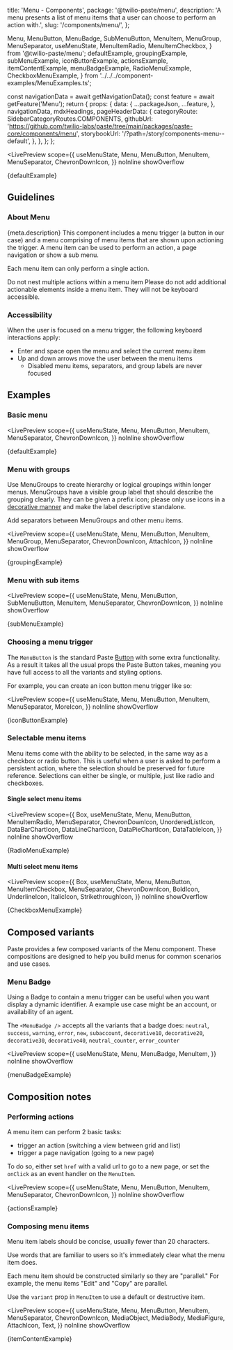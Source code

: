   title: 'Menu - Components',
  package: '@twilio-paste/menu',
  description: 'A menu presents a list of menu items that a user can choose to perform an action with.',
  slug: '/components/menu/',
};

  Menu,
  MenuButton,
  MenuBadge,
  SubMenuButton,
  MenuItem,
  MenuGroup,
  MenuSeparator,
  useMenuState,
  MenuItemRadio,
  MenuItemCheckbox,
} from '@twilio-paste/menu';
  defaultExample,
  groupingExample,
  subMenuExample,
  iconButtonExample,
  actionsExample,
  itemContentExample,
  menuBadgeExample,
  RadioMenuExample,
  CheckboxMenuExample,
} from '../../../component-examples/MenuExamples.ts';


  const navigationData = await getNavigationData();
  const feature = await getFeature('Menu');
  return {
    props: {
      data: {
        ...packageJson,
        ...feature,
      },
      navigationData,
      mdxHeadings,
      pageHeaderData: {
        categoryRoute: SidebarCategoryRoutes.COMPONENTS,
        githubUrl: 'https://github.com/twilio-labs/paste/tree/main/packages/paste-core/components/menu',
        storybookUrl: '/?path=/story/components-menu--default',
      },
    },
  };
};


<LivePreview
  scope={{
    useMenuState,
    Menu,
    MenuButton,
    MenuItem,
    MenuSeparator,
    ChevronDownIcon,
  }}
  noInline
  showOverflow
>
  {defaultExample}
</LivePreview>

## Guidelines

### About Menu

<Paragraph>
  {meta.description} This component includes a menu trigger (a button in our case) and a menu comprising of menu items
  that are shown upon actioning the trigger. A menu item can be used to perform an action, a page navigation or show a
  sub menu.
</Paragraph>

Each menu item can only perform a single action.

<Callout variant="warning" marginY="space70">
  <CalloutHeading as="h4">Do not nest multiple actions within a menu item</CalloutHeading>
  <CalloutText>
    Please do not add additional actionable elements inside a menu item. They will not be keyboard accessible.
  </CalloutText>
</Callout>

### Accessibility

When the user is focused on a menu trigger, the following keyboard interactions apply:

- Enter and space open the menu and select the current menu item
- Up and down arrows move the user between the menu items
  - Disabled menu items, separators, and group labels are never focused

## Examples

### Basic menu

<LivePreview
  scope={{
    useMenuState,
    Menu,
    MenuButton,
    MenuItem,
    MenuSeparator,
    ChevronDownIcon,
  }}
  noInline
  showOverflow
>
  {defaultExample}
</LivePreview>

### Menu with groups

Use MenuGroups to create hierarchy or logical groupings within longer menus.
MenuGroups have a visible group label that should describe the grouping clearly.
They can be given a prefix icon; please only use icons in a [decorative manner](/components/icon/usage-guidelines#specify-if-an-icon-is-decorative)
and make the label descriptive standalone.

Add separators between MenuGroups and other menu items.

<LivePreview
  scope={{
    useMenuState,
    Menu,
    MenuButton,
    MenuItem,
    MenuGroup,
    MenuSeparator,
    ChevronDownIcon,
    AttachIcon,
  }}
  noInline
  showOverflow
>
  {groupingExample}
</LivePreview>

### Menu with sub items

<LivePreview
  scope={{
    useMenuState,
    Menu,
    MenuButton,
    SubMenuButton,
    MenuItem,
    MenuSeparator,
    ChevronDownIcon,
  }}
  noInline
  showOverflow
>
  {subMenuExample}
</LivePreview>

### Choosing a menu trigger

The `MenuButton` is the standard Paste [Button](/components/button) with some extra functionality. As a result it takes all the usual props the Paste Button takes, meaning you have full access to all the variants and styling options.

For example, you can create an icon button menu trigger like so:

<LivePreview
  scope={{
    useMenuState,
    Menu,
    MenuButton,
    MenuItem,
    MenuSeparator,
    MoreIcon,
  }}
  noInline
  showOverflow
>
  {iconButtonExample}
</LivePreview>

### Selectable menu items

Menu items come with the ability to be selected, in the same way as a checkbox or radio button. This is useful when a user is asked to perform a persistent action, where the selection should be preserved for future reference. Selections can either be single, or multiple, just like radio and checkboxes.

#### Single select menu items

<LivePreview
  scope={{
    Box,
    useMenuState,
    Menu,
    MenuButton,
    MenuItemRadio,
    MenuSeparator,
    ChevronDownIcon,
    UnorderedListIcon,
    DataBarChartIcon,
    DataLineChartIcon,
    DataPieChartIcon,
    DataTableIcon,
  }}
  noInline
  showOverflow
>
  {RadioMenuExample}
</LivePreview>

#### Multi select menu items

<LivePreview
  scope={{
    Box,
    useMenuState,
    Menu,
    MenuButton,
    MenuItemCheckbox,
    MenuSeparator,
    ChevronDownIcon,
    BoldIcon,
    UnderlineIcon,
    ItalicIcon,
    StrikethroughIcon,
  }}
  noInline
  showOverflow
>
  {CheckboxMenuExample}
</LivePreview>

## Composed variants

Paste provides a few composed variants of the Menu component. These compositions are designed to help you build menus for common scenarios and use cases.

### Menu Badge

Using a Badge to contain a menu trigger can be useful when you want display a dynamic identifier. A example use case might be an account, or availability of an agent.

The `<MenuBadge />` accepts all the variants that a badge does: `neutral`, `success`, `warning`, `error`, `new`, `subaccount`, `decorative10`, `decorative20`, `decorative30`, `decorative40`, `neutral_counter`, `error_counter`

<LivePreview
  scope={{
    useMenuState,
    Menu,
    MenuBadge,
    MenuItem,
  }}
  noInline
  showOverflow
>
  {menuBadgeExample}
</LivePreview>

## Composition notes

### Performing actions

A menu item can perform 2 basic tasks:

- trigger an action (switching a view between grid and list)
- trigger a page navigation (going to a new page)

To do so, either set `href` with a valid url to go to a new page, or set the `onClick` as an event handler on the `MenuItem`.

<LivePreview
  scope={{
    useMenuState,
    Menu,
    MenuButton,
    MenuItem,
    MenuSeparator,
    ChevronDownIcon,
  }}
  noInline
  showOverflow
>
  {actionsExample}
</LivePreview>

### Composing menu items

Menu item labels should be concise, usually fewer than 20 characters.

Use words that are familiar to users so it's immediately clear what the menu item does.

Each menu item should be constructed similarly so they are "parallel." For example, the menu items "Edit" and "Copy" are parallel.

Use the `variant` prop in `MenuItem` to use a default or destructive item.

<LivePreview
  scope={{
    useMenuState,
    Menu,
    MenuButton,
    MenuItem,
    MenuSeparator,
    ChevronDownIcon,
    MediaObject,
    MediaBody,
    MediaFigure,
    AttachIcon,
    Text,
  }}
  noInline
  showOverflow
>
  {itemContentExample}
</LivePreview>

